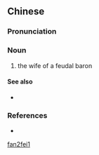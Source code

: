 ==Chinese==
{{zh-forms}}

===Pronunciation===
{{zh-pron
|m=藩fēi
|cat=n
}}

===Noun===
{{zh-noun}}

# {{lb|zh|archaic}} the wife of a feudal baron

====See also====
* {{zh-l|諸侯|feudal baron}}

===References===
* {{cite-book
|last=Luo
|first=Guanzhong
|authorlink=w:Luo Guanzhong
|coauthors=
|year=
|title=Annotated [[s:Romance of the Three Kingdoms/Chapter 2#27|Romance of the Three Kingdoms/Chapter 2]], page 30, note 58
|language=Mandarin
|publisher=
|location=
|isbn=957911305X
}}

[[Category:Mandarin archaic terms|fan2fei1]]